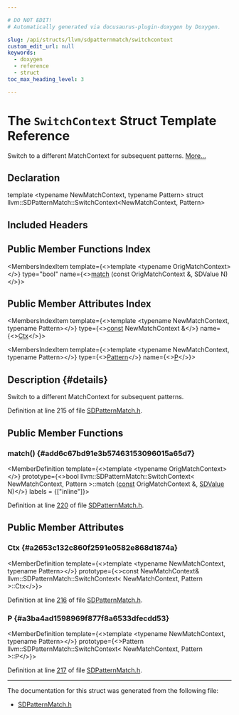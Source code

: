 ```yaml
---

# DO NOT EDIT!
# Automatically generated via docusaurus-plugin-doxygen by Doxygen.

slug: /api/structs/llvm/sdpatternmatch/switchcontext
custom_edit_url: null
keywords:
  - doxygen
  - reference
  - struct
toc_max_heading_level: 3

---
```





# The `SwitchContext` Struct Template Reference

<DoxygenPage pluginConfig={pluginConfig}>

Switch to a different MatchContext for subsequent patterns. <a href="#details">More...</a>

## Declaration

<CodeBlock>template &lt;typename NewMatchContext, typename Pattern&gt;
struct llvm::SDPatternMatch::SwitchContext&lt;NewMatchContext, Pattern&gt;</CodeBlock>

## Included Headers

<IncludesList>
<IncludesListItem
  filePath="llvm/CodeGen/SDPatternMatch.h"
  permalink="/docs/api/files/include/include/llvm/include/llvm/codegen/sdpatternmatch-h"
  isLocal="true" />
</IncludesList>

## Public Member Functions Index

<MembersIndex>

<MembersIndexItem
  template={<>template &lt;typename OrigMatchContext&gt;</>}
  type="bool"
  name={<><a href="#add6c67bd91e3b57463153096015a65d7">match</a> (const OrigMatchContext &amp;, SDValue N)</>}>
</MembersIndexItem>

</MembersIndex>

## Public Member Attributes Index

<MembersIndex>

<MembersIndexItem
  template={<>template &lt;typename NewMatchContext, typename Pattern&gt;</>}
  type={<><a href="/docs/api/files/lib/lib/target/lib/target/aarch64/aarch64promoteconstant-cpp/#a90f8350fecae261c25be85d38b451bff">const</a> NewMatchContext &amp;</>}
  name={<><a href="#a2653c132c860f2591e0582e868d1874a">Ctx</a></>}>
</MembersIndexItem>

<MembersIndexItem
  template={<>template &lt;typename NewMatchContext, typename Pattern&gt;</>}
  type={<><a href="/docs/api/classes/llvm/pattern">Pattern</a></>}
  name={<><a href="#a3ba4ad1598969f877f8a6533dfecdd53">P</a></>}>
</MembersIndexItem>

</MembersIndex>

## Description {#details}

Switch to a different MatchContext for subsequent patterns.

Definition at line 215 of file <a href="/docs/api/files/include/include/llvm/include/llvm/codegen/sdpatternmatch-h">SDPatternMatch.h</a>.

<SectionDefinition>

## Public Member Functions

### match() {#add6c67bd91e3b57463153096015a65d7}

<MemberDefinition
  template={<>template &lt;typename OrigMatchContext&gt;</>}
  prototype={<>bool llvm::SDPatternMatch::SwitchContext&lt; NewMatchContext, Pattern &gt;::match (<a href="/docs/api/files/lib/lib/target/lib/target/aarch64/aarch64promoteconstant-cpp/#a90f8350fecae261c25be85d38b451bff">const</a> OrigMatchContext &amp;, <a href="/docs/api/classes/llvm/sdvalue">SDValue</a> N)</>}
  labels = {["inline"]}>

Definition at line <a href="/docs/api/files/include/include/llvm/include/llvm/codegen/sdpatternmatch-h/#l00220">220</a> of file <a href="/docs/api/files/include/include/llvm/include/llvm/codegen/sdpatternmatch-h">SDPatternMatch.h</a>.
</MemberDefinition>

</SectionDefinition>

<SectionDefinition>

## Public Member Attributes

### Ctx {#a2653c132c860f2591e0582e868d1874a}

<MemberDefinition
  template={<>template &lt;typename NewMatchContext, typename Pattern&gt;</>}
  prototype={<>const NewMatchContext&amp; llvm::SDPatternMatch::SwitchContext&lt; NewMatchContext, Pattern &gt;::Ctx</>}>

Definition at line <a href="/docs/api/files/include/include/llvm/include/llvm/codegen/sdpatternmatch-h/#l00216">216</a> of file <a href="/docs/api/files/include/include/llvm/include/llvm/codegen/sdpatternmatch-h">SDPatternMatch.h</a>.
</MemberDefinition>

### P {#a3ba4ad1598969f877f8a6533dfecdd53}

<MemberDefinition
  template={<>template &lt;typename NewMatchContext, typename Pattern&gt;</>}
  prototype={<>Pattern llvm::SDPatternMatch::SwitchContext&lt; NewMatchContext, Pattern &gt;::P</>}>

Definition at line <a href="/docs/api/files/include/include/llvm/include/llvm/codegen/sdpatternmatch-h/#l00217">217</a> of file <a href="/docs/api/files/include/include/llvm/include/llvm/codegen/sdpatternmatch-h">SDPatternMatch.h</a>.
</MemberDefinition>

</SectionDefinition>

<hr/>

The documentation for this struct was generated from the following file:

<ul>
<li><a href="/docs/api/files/include/include/llvm/include/llvm/codegen/sdpatternmatch-h">SDPatternMatch.h</a></li>
</ul>

</DoxygenPage>
